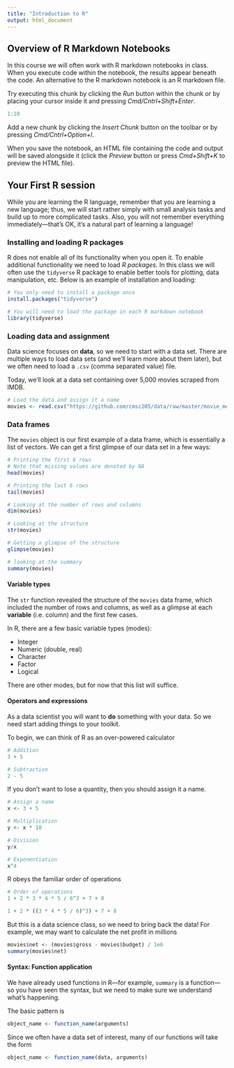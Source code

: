 ```yaml
---
title: "Introduction to R"
output: html_document
---
```


## Overview of R Markdown Notebooks

In this course we will often work with R markdown notebooks in class. When you execute code within the notebook, the results appear beneath the code. An alternative to the R markdown notebook is an R markdown file.

Try executing this chunk by clicking the *Run* button within the chunk or by placing your cursor inside it and pressing *Cmd/Cntrl+Shift+Enter*. 

```r
1:10
```

Add a new chunk by clicking the *Insert Chunk* button on the toolbar or by pressing *Cmd/Cntrl+Option+I*.

When you save the notebook, an HTML file containing the code and output will be saved alongside it (click the *Preview* button or press *Cmd+Shift+K* to preview the HTML file).


## Your First R session

While you are learning the R language, remember that you are learning a new language; thus, we will start rather simply with small analysis tasks and build up to more complicated tasks. Also, you will not remember everything immediately---that's OK, it's a natural part of learning a language! 

### Installing and loading R packages

R does not enable all of its functionality when you open it. To enable additional functionality we need to load *R packages*. In this class we will often use the `tidyverse` R package to enable better tools for plotting, data manipulation, etc. Below is an example of installation and loading:

```r
# You only need to install a package once
install.packages("tidyverse")
```

```r
# You will need to load the package in each R markdown notebook
library(tidyverse)
```


### Loading data and assignment

Data science focuses on **data**, so we need to start with a data set. There are multiple ways to load data sets (and we'll learn more about them later), but we often need to load a `.csv` (comma separated value) file.

Today, we'll look at a data set containing over 5,000 movies scraped from IMDB.

```r
# Load the data and assign it a name
movies <- read.csv("https://github.com/cmsc205/data/raw/master/movie_metadata.csv", as.is = TRUE)
```


### Data frames

The `movies` object is our first example of a data frame, which is essentially a list of vectors. We can get a first glimpse of our data set in a few ways:

```r
# Printing the first 6 rows
# Note that missing values are denoted by NA
head(movies)
```

```r
# Printing the last 6 rows
tail(movies)
```

```r
# Looking at the number of rows and columns
dim(movies)
```

```r
# Looking at the structure
str(movies)
```

```r
# Getting a glimpse of the structure
glimpse(movies)
```


```r
# looking at the summary
summary(movies)
```


#### Variable types

The `str` function revealed the structure of the `movies` data frame, which included the number of rows and columns, as well as a glimpse at each **variable** (i.e. column) and the first few cases.

In R, there are a few basic variable types (modes):

* Integer 
* Numeric (double, real)
* Character  
* Factor 
* Logical

There are other modes, but for now that this list will suffice.

#### Operators and expressions

As a data scientist you will want to **do** something with your data. So we need start adding things to your toolkit.

To begin, we can think of R as an over-powered calculator

```r
# Addition
3 + 5

# Subtraction
2 - 5
```

If you don't want to lose a quantity, then you should assign it a name.

```r
# Assign a name
x <- 3 + 5

# Multiplication
y <- x * 10

# Division
y/x

# Exponentiation
x^4
```

R obeys the familiar order of operations

```r
# Order of operations
1 + 2 * 3 * 4 * 5 / 6^3 + 7 + 8

1 + 2 * ((3 * 4 * 5 / 6)^3) + 7 + 8
```

But this is a data science class, so we need to bring back the data! For example, we may want to calculate the net profit in millions

```r
movies$net <- (movies$gross - movies$budget) / 1e6
summary(movies$net)
```



#### Syntax: Function application

We have already used functions in R---for example, `summary` is a function---so you have seen the syntax, but we need to make sure we understand what's happening.

The basic pattern is

```r
object_name <- function_name(arguments)
```

Since we often have a data set of interest, many of our functions will take the form

```r
object_name <- function_name(data, arguments)
```

